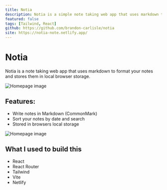 ```yaml
---
title: Notia
description: Notia is a simple note taking web app that uses markdown to format your notes made with React.
featured: false
tags: [Tailwind, React]
github: https://github.com/brandon-carlisle/notia
site: https://notia-note.netlify.app/
---
```


# Notia

Notia is a note taking web app that uses markdown to format your notes and stores them in local browser storage.

<Image src="/projects/notia_home.webp" alt="Homepage image" />

## Features:

- Write notes in Markdown (CommonMark)
- Sort your notes by date and search
- Stored in browsers local storage

<Image src="/projects/notia_app.webp" alt="Homepage image" />

## What I used to build this

- React
- React Router
- Tailwind
- Vite
- Netlify
